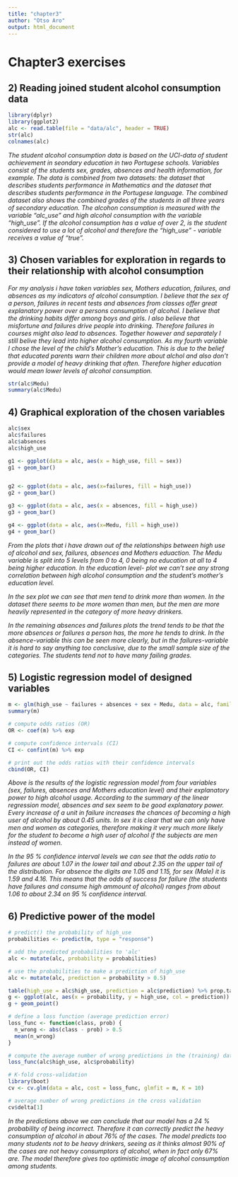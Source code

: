 ```yaml
---
title: "chapter3"
author: "Otso Aro"
output: html_document
---
```


# Chapter3 exercises

## 2) Reading joined student alcohol consumption data
```r
library(dplyr)
library(ggplot2)
alc <- read.table(file = "data/alc", header = TRUE)
str(alc)
colnames(alc)
```
*The student alcohol consumption data is based on the UCI-data of student achievement in seondary education in two Portugese schools. Variables consist of the students sex, grades, absences and health information, for example. The data is combined from two datasets: the dataset that describes students performance in Mathematics and the dataset that describes students performance in the Portugese language. The combined dataset also shows the combined grades of the students in all three years of secondary education. The alcohon consumption is measured with the variable "alc_use" and high alcohol consumption with the variable "high_use". If the alcohol consumption has a value of over 2, is the student considered to use a lot of alcohol and therefore the "high_use" - variable receives a value of "true".*

## 3) Chosen variables for exploration  in regards to their relationship with alcohol consumption

*For my analysis i have taken variables sex, Mothers education, failures, and absences as my indicators of alcohol consumption. I believe that the sex of a person, failures in recent tests and absences from classes offer great explanatory power over a persons consumption of alcohol. I believe that the drinking habits differ among boys and girls. I also believe that misfortune and failures drive people into drinking. Therefore failures in courses might also lead to absences. Together however and separately I still belive they lead into higher alcohol consumption. As my fourth variable I chose the level of the child's Mother's education. This is due to the belief that educated parents warn their children more about alchol and also don't provide a model of heavy drinking that often. Therefore higher education would mean lower levels of alcohol consumption.*
```r

str(alc$Medu)
summary(alc$Medu)
```

## 4) Graphical exploration of the chosen variables
```r
alc$sex
alc$failures
alc$absences
alc$high_use

g1 <- ggplot(data = alc, aes(x = high_use, fill = sex))
g1 + geom_bar()


g2 <- ggplot(data = alc, aes(x=failures, fill = high_use)) 
g2 + geom_bar()

g3 <- ggplot(data = alc, aes(x = absences, fill = high_use))
g3 + geom_bar()

g4 <- ggplot(data = alc, aes(x=Medu, fill = high_use)) 
g4 + geom_bar()

```
*From the plots that i have drawn out of the relationships between high use of alcohol and sex, failures, absences and Mothers eduaction. The Medu variable is split into 5 levels from 0 to 4, 0 being no education at all to 4 being higher education. In the education level- plot we can't see any strong correlation between high alcohol consumption and the student's mother's education level. *

*In the sex plot we can see that men tend to drink more than women. In the dataset there seems to be more women than men, but the men are more heavily represented in the category of more heavy drinkers.*

*In the remaining absences and failures plots the trend tends to be that the more absences or failures a person has, the more he tends to drink. In the absence-variable this can be seen more clearly, but in the failures-variable it is hard to say anything too conclusive, due to the small sample size of the categories. The students tend not to have many failing grades.*

## 5) Logistic regression model of designed variables
```r
m <- glm(high_use ~ failures + absences + sex + Medu, data = alc, family = "binomial")
summary(m)

# compute odds ratios (OR)
OR <- coef(m) %>% exp

# compute confidence intervals (CI)
CI <- confint(m) %>% exp

# print out the odds ratios with their confidence intervals
cbind(OR, CI)
```
*Above is the results of the logistic regression model from four variables (sex, failures, absences and Mothers education level) and their explanatory power to high alcohol usage. According to the summary of the linear regression model, absences and sex seem to be good explanatory power. Every increase of a unit in failure increases the chances of becoming a high user of alcohol by about 0.45 units. In sex it is clear that we can only have men and women as categories, therefore making it very much more likely for the student to become a high user of alcohol if the subjects are men instead of women.*

*In the 95 % confidence interval levels we can see that the odds ratio to failures are about 1.07 in the lower tail and about 2.35 on the upper tail of the distribution. For absence the digits are 1.05 and 1.15, for sex (Male) it is 1.59  and 4.16. This means that the odds of success for failure (the students have failures and consume high ammount of alcohol) ranges from about 1.06 to about 2.34 on 95 % confidence interval. *

## 6) Predictive power of the model

```r
# predict() the probability of high_use
probabilities <- predict(m, type = "response")

# add the predicted probabilities to 'alc'
alc <- mutate(alc, probability = probabilities)

# use the probabilities to make a prediction of high_use
alc <- mutate(alc, prediction = probability > 0.5)

table(high_use = alc$high_use, prediction = alc$prediction) %>% prop.table %>% addmargins
g <- ggplot(alc, aes(x = probability, y = high_use, col = prediction))
g + geom_point()

# define a loss function (average prediction error)
loss_func <- function(class, prob) {
  n_wrong <- abs(class - prob) > 0.5
  mean(n_wrong)
}

# compute the average number of wrong predictions in the (training) data
loss_func(alc$high_use, alc$probability)

# K-fold cross-validation
library(boot)
cv <- cv.glm(data = alc, cost = loss_func, glmfit = m, K = 10)

# average number of wrong predictions in the cross validation
cv$delta[1]
```

*In the predictions above we can conclude that our model has a 24 % probability of being incorrect. Therefore it can correctly predict the heavy consumption of alcohol in about 76% of the cases. The model predicts too many students not to be heavy drinkers, seeing as it thinks almost 90% of the cases are not heavy consumptors of alcohol, when in fact only 67% are. The model therefore gives too optimistic image of alcohol consumption among students.*